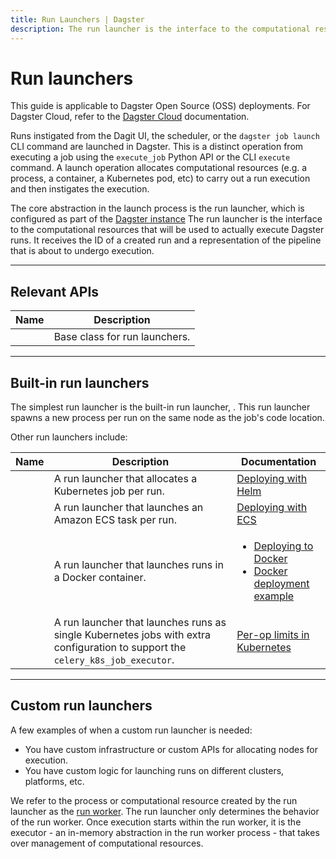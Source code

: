 ```yaml
---
title: Run Launchers | Dagster
description: The run launcher is the interface to the computational resources that will be used to actually execute Dagster runs.
---
```


# Run launchers

<Note>
  This guide is applicable to Dagster Open Source (OSS) deployments. For Dagster
  Cloud, refer to the <a href="/dagster-cloud">Dagster Cloud</a> documentation.
</Note>

Runs instigated from the Dagit UI, the scheduler, or the `dagster job launch` CLI command are launched in Dagster. This is a distinct operation from executing a job using the `execute_job` Python API or the CLI `execute` command. A launch operation allocates computational resources (e.g. a process, a container, a Kubernetes pod, etc) to carry out a run execution and then instigates the execution.

The core abstraction in the launch process is the run launcher, which is configured as part of the [Dagster instance](/deployment/dagster-instance) The run launcher is the interface to the computational resources that will be used to actually execute Dagster runs. It receives the ID of a created run and a representation of the pipeline that is about to undergo execution.

---

## Relevant APIs

| Name                                                              | Description                   |
| ----------------------------------------------------------------- | ----------------------------- |
| <PyObject module="dagster._core.launcher" object="RunLauncher" /> | Base class for run launchers. |

---

## Built-in run launchers

The simplest run launcher is the built-in run launcher, <PyObject object="DefaultRunLauncher" />. This run launcher spawns a new process per run on the same node as the job's code location.

Other run launchers include:

<table
  className="table"
  style={{
    width: "100%",
  }}
>
  <thead>
    <tr>
      <th
        style={{
          width: "25%",
        }}
      >
        Name
      </th>
      <th>Description</th>
      <th
        style={{
          width: "25%",
        }}
      >
        Documentation
      </th>
    </tr>
  </thead>
  <tbody>
    <tr>
      <td>
        <PyObject module="dagster_k8s" object="K8sRunLauncher" />
      </td>
      <td>A run launcher that allocates a Kubernetes job per run.</td>
      <td>
        <a href="/deployment/guides/kubernetes/deploying-with-helm">
          Deploying with Helm
        </a>
      </td>
    </tr>
    <tr>
      <td>
        <PyObject module="dagster_aws.ecs" object="EcsRunLauncher" />
      </td>
      <td>A run launcher that launches an Amazon ECS task per run.</td>
      <td>
        <a href="/deployment/guides/aws#launching-runs-in-ecs">
          Deploying with ECS
        </a>
      </td>
    </tr>
    <tr>
      <td>
        <PyObject module="dagster_docker" object="DockerRunLauncher" />
      </td>
      <td>A run launcher that launches runs in a Docker container.</td>
      <td>
        <ul
          style={{
            marginTop: "0px",
          }}
        >
          <li
            style={{
              marginTop: "0px",
            }}
          >
            <a href="/deployment/guides/docker">Deploying to Docker</a>
          </li>
          <li>
            <a href="/deployment/guides/docker#example">
              Docker deployment example
            </a>
          </li>
        </ul>
      </td>
    </tr>
    <tr>
      <td>
        <PyObject module="dagster_celery_k8s" object="CeleryK8sRunLauncher" />
      </td>
      <td>
        A run launcher that launches runs as single Kubernetes jobs with extra
        configuration to support the <code>celery_k8s_job_executor</code>.
      </td>
      <td>
        <a href="/deployment/guides/kubernetes/deploying-with-helm-advanced">
          Per-op limits in Kubernetes
        </a>
      </td>
    </tr>
  </tbody>
</table>

---

## Custom run launchers

A few examples of when a custom run launcher is needed:

- You have custom infrastructure or custom APIs for allocating nodes for execution.
- You have custom logic for launching runs on different clusters, platforms, etc.

We refer to the process or computational resource created by the run launcher as the [run worker](/deployment/overview#job-execution-flow). The run launcher only determines the behavior of the run worker. Once execution starts within the run worker, it is the executor - an in-memory abstraction in the run worker process - that takes over management of computational resources.
